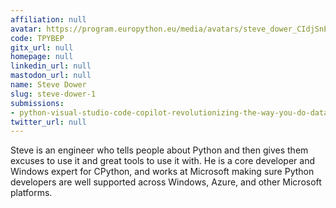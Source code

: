 ```yaml
---
affiliation: null
avatar: https://program.europython.eu/media/avatars/steve_dower_CIdjSnE.jpg
code: TPYBEP
gitx_url: null
homepage: null
linkedin_url: null
mastodon_url: null
name: Steve Dower
slug: steve-dower-1
submissions:
- python-visual-studio-code-copilot-revolutionizing-the-way-you-do-data-science
twitter_url: null
---
```


Steve is an engineer who tells people about Python and then gives them excuses to use it and great tools to use it with. He is a core developer and Windows expert for CPython, and works at Microsoft making sure Python developers are well supported across Windows, Azure, and other Microsoft platforms.
